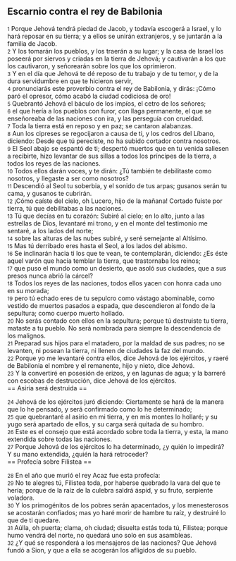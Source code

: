 == Escarnio contra el rey de Babilonia ==

{{anchor|1}} <small>1</small> Porque Jehová tendrá piedad de Jacob, y todavía escogerá a Israel, y lo hará reposar en su tierra; y a ellos se unirán extranjeros, y se juntarán a la familia de Jacob.<br>
{{anchor|2}} <small>2</small> Y los tomarán los pueblos, y los traerán a su lugar; y la casa de Israel los poseerá por siervos y criadas en la tierra de Jehová; y cautivarán a los que los cautivaron, y señorearán sobre los que los oprimieron.<br>
{{anchor|3}} <small>3</small> Y en el día que Jehová te dé reposo de tu trabajo y de tu temor, y de la dura servidumbre en que te hicieron servir,<br>
{{anchor|4}} <small>4</small> pronunciarás este proverbio contra el rey de Babilonia, y dirás: ¡Cómo paró el opresor, cómo acabó la ciudad codiciosa de oro!<br>
{{anchor|5}} <small>5</small> Quebrantó Jehová el báculo de los impíos, el cetro de los señores;<br>
{{anchor|6}} <small>6</small> el que hería a los pueblos con furor, con llaga permanente, el que se enseñoreaba de las naciones con ira, y las perseguía con crueldad.<br>
{{anchor|7}} <small>7</small> Toda la tierra está en reposo y en paz; se cantaron alabanzas.<br>
{{anchor|8}} <small>8</small> Aun los cipreses se regocijaron a causa de ti, y los cedros del Líbano, diciendo: Desde que tú pereciste, no ha subido cortador contra nosotros.<br>
{{anchor|9}} <small>9</small> El Seol abajo se espantó de ti; despertó muertos que en tu venida saliesen a recibirte, hizo levantar de sus sillas a todos los príncipes de la tierra, a todos los reyes de las naciones.<br>
{{anchor|10}} <small>10</small> Todos ellos darán voces, y te dirán: ¿Tú también te debilitaste como nosotros, y llegaste a ser como nosotros?<br>
{{anchor|11}} <small>11</small> Descendió al Seol tu soberbia, y el sonido de tus arpas; gusanos serán tu cama, y gusanos te cubrirán.<br>
{{anchor|12}} <small>12</small> ¡Cómo caíste del cielo, oh Lucero, hijo de la mañana! Cortado fuiste por tierra, tú que debilitabas a las naciones.<br>
{{anchor|13}} <small>13</small> Tú que decías en tu corazón: Subiré al cielo; en lo alto, junto a las estrellas de Dios, levantaré mi trono, y en el monte del testimonio me sentaré, a los lados del norte;<br>
{{anchor|14}} <small>14</small> sobre las alturas de las nubes subiré, y seré semejante al Altísimo.<br>
{{anchor|15}} <small>15</small> Mas tú derribado eres hasta el Seol, a los lados del abismo.<br>
{{anchor|16}} <small>16</small> Se inclinarán hacia ti los que te vean, te contemplarán, diciendo: ¿Es éste aquel varón que hacía temblar la tierra, que trastornaba los reinos;<br>
{{anchor|17}} <small>17</small> que puso el mundo como un desierto, que asoló sus ciudades, que a sus presos nunca abrió la cárcel?<br>
{{anchor|18}} <small>18</small> Todos los reyes de las naciones, todos ellos yacen con honra cada uno en su morada;<br>
{{anchor|19}} <small>19</small> pero tú echado eres de tu sepulcro como vástago abominable, como vestido de muertos pasados a espada, que descendieron al fondo de la sepultura; como cuerpo muerto hollado.<br>
{{anchor|20}} <small>20</small> No serás contado con ellos en la sepultura; porque tú destruiste tu tierra, mataste a tu pueblo. No será nombrada para siempre la descendencia de los malignos.<br>
{{anchor|21}} <small>21</small> Preparad sus hijos para el matadero, por la maldad de sus padres; no se levanten, ni posean la tierra, ni llenen de ciudades la faz del mundo.<br>
{{anchor|22}} <small>22</small> Porque yo me levantaré contra ellos, dice Jehová de los ejércitos, y raeré de Babilonia el nombre y el remanente, hijo y nieto, dice Jehová.<br>
{{anchor|23}} <small>23</small> Y la convertiré en posesión de erizos, y en lagunas de agua; y la barreré con escobas de destrucción, dice Jehová de los ejércitos.<br>
== Asiria será destruida ==

{{anchor|24}} <small>24</small> Jehová de los ejércitos juró diciendo: Ciertamente se hará de la manera que lo he pensado, y será confirmado como lo he determinado;<br>
{{anchor|25}} <small>25</small> que quebrantaré al asirio en mi tierra, y en mis montes lo hollaré; y su yugo será apartado de ellos, y su carga será quitada de su hombro.<br>
{{anchor|26}} <small>26</small> Este es el consejo que está acordado sobre toda la tierra, y esta, la mano extendida sobre todas las naciones.<br>
{{anchor|27}} <small>27</small> Porque Jehová de los ejércitos lo ha determinado, ¿y quién lo impedirá? Y su mano extendida, ¿quién la hará retroceder?<br>
== Profecía sobre Filistea ==

{{anchor|28}} <small>28</small> En el año que murió el rey Acaz fue esta profecía:<br>
{{anchor|29}} <small>29</small> No te alegres tú, Filistea toda, por haberse quebrado la vara del que te hería; porque de la raíz de la culebra saldrá áspid, y su fruto, serpiente voladora.<br>
{{anchor|30}} <small>30</small> Y los primogénitos de los pobres serán apacentados, y los menesterosos se acostarán confiados; mas yo haré morir de hambre tu raíz, y destruiré lo que de ti quedare.<br>
{{anchor|31}} <small>31</small> Aúlla, oh puerta; clama, oh ciudad; disuelta estás toda tú, Filistea; porque humo vendrá del norte, no quedará uno solo en sus asambleas.<br>
{{anchor|32}} <small>32</small> ¿Y qué se responderá a los mensajeros de las naciones? Que Jehová fundó a Sion, y que a ella se acogerán los afligidos de su pueblo.<br>
